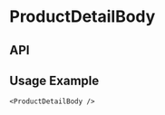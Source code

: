 
<Meta
  title="Components/ProductDetailBody"
  component={ProductDetailBody}
  decorators={[withKnobs]}
/>

# ProductDetailBody

<Preview>
  <Story name="Base component">
    <AddToCartContextProvider value={useAddToCart()}>
      <VariantSelectContextProvider value={useVariantSelect()}>
        <ProductDetailBody
          className={ProductDetailBodyFixture.className}
          copy={ProductDetailBodyFixture.copy}
          definitionList={ProductDetailBodyFixture.definitionList}
          ingredients={ProductDetailBodyFixture.ingredients}
          keyIngredient={ProductDetailBodyFixture.keyIngredient}
          productName={ProductDetailBodyFixture.productName}
          theme={ProductDetailBodyFixture.theme}
        />
      </VariantSelectContextProvider>
    </AddToCartContextProvider>
  </Story>
</Preview>

## API

<Props of={ProductDetailBody} />

## Usage Example

```
<ProductDetailBody />
```
